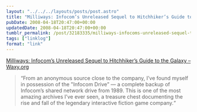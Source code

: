 ```yaml
---
layout: "../../../layouts/posts/post.astro"
title: "Milliways: Infocom’s Unreleased Sequel to Hitchhiker’s Guide to the Galaxy"
pubDate: 2008-04-18T20:47:00+00:00
updatedDate: 2008-04-18T20:47:00+00:00
tumblr_permalink: /post/32183335/milliways-infocoms-unreleased-sequel-to
tags: ["linklog"]
format: "link"
---
```


[Milliways: Infocom&#8217;s Unreleased Sequel to Hitchhiker&#8217;s Guide to the Galaxy &#8211; Waxy.org][1]

> &ldquo;From an anonymous source close to the company, I&rsquo;ve found myself in possession of the "Infocom Drive&rdquo; — a complete backup of Infocom&rsquo;s shared network drive from 1989. This is one of the most amazing archives I&rsquo;ve ever seen, a treasure chest documenting the rise and fall of the legendary interactive fiction game company.&ldquo;

[1]: http://waxy.org/2008/04/milliways_infocoms_unreleased_sequel_to_hitchhikers_guide_to_the_galax/
